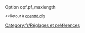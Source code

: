 {{fr/Amorce}}
Option opf.pf_maxlength

<small><<Retour à [[Main/fr/Openttd.cfg|openttd.cfg]]</small>
[[Category:fr/Réglages et préférences]]